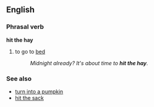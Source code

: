 ==English==
===Phrasal verb===
'''hit the hay'''
#{{idiom}} to go to [[bed]]
#:''Midnight already?  It's about time to '''hit the hay'''.''

===See also===
*[[turn into a pumpkin]]
*[[hit the sack]]